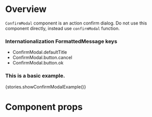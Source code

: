 
<Meta title="App/Components" component={ConfirmModal} />

# Overview

`ConfirmModal` component is an action confirm dialog.
Do not use this component directly, instead use `confirmModal` function.

### Internationalization FormattedMessage keys

-   ConfirmModal.defaultTitle
-   ConfirmModal.button.cancel
-   ConfirmModal.button.ok

### This is a basic example.

<Preview>
    <Story name="ConfirmModal">{stories.showConfirmModalExample()}</Story>
</Preview>

# Component props

<Props of={ConfirmModal} />
